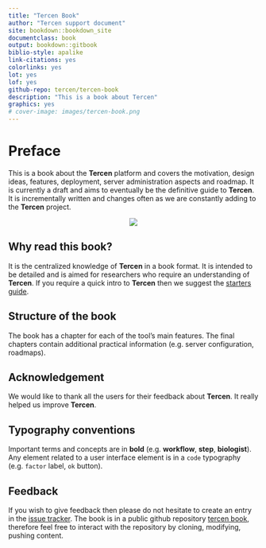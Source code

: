 ```yaml
---
title: "Tercen Book"
author: "Tercen support document"
site: bookdown::bookdown_site
documentclass: book
output: bookdown::gitbook
biblio-style: apalike
link-citations: yes
colorlinks: yes
lot: yes
lof: yes
github-repo: tercen/tercen-book
description: "This is a book about Tercen"
graphics: yes
# cover-image: images/tercen-book.png
---
```


# Preface {-}

This is a book about the __Tercen__ platform and covers the motivation, design ideas, features, deployment, server administration aspects and roadmap. It is currently a draft and aims to eventually be the definitive guide to __Tercen__. It is incrementally written and changes often as we are constantly adding to the __Tercen__ project.

<center>![](images/cover.png)</center>


## Why read this book? {-}

It is the centralized knowledge of __Tercen__ in a book format. It is intended to be detailed and is aimed for researchers who require an understanding of __Tercen__. If you require a quick intro to __Tercen__ then we suggest the [starters guide](https://tercen.github.io/starters-guide/). 

## Structure of the book {-}

The book has a chapter for each of the tool's main features. The final chapters contain additional practical information (e.g. server configuration, roadmaps).

## Acknowledgement {-}

We would like to thank all the users for their feedback about __Tercen__. It really helped us improve __Tercen__.

## Typography conventions {-}

Important terms and concepts are in __bold__ (e.g. __workflow__, __step__, __biologist__). Any element related to a user interface element is in a `code` typography (e.g. `factor` label, `ok` button).

## Feedback {-}

If you wish to give feedback then please do not hesitate to create an entry in the [issue tracker](https://github.com/tercen/tercen-book/issues).
The book is in a public github repository [tercen book](https://github.com/tercen/tercen-book), therefore feel free to interact with the repository by cloning, modifying, pushing content. 


